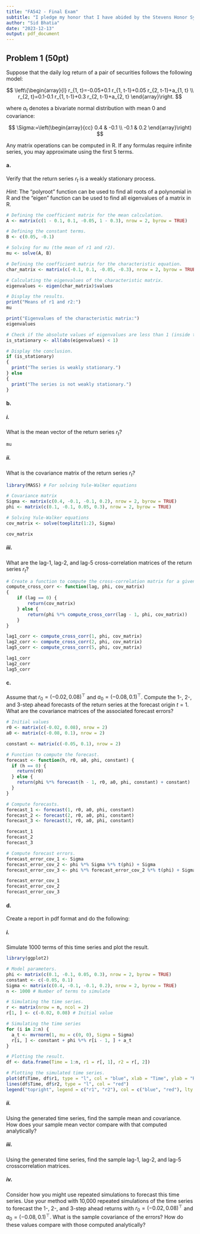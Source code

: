 ```yaml
---
title: "FA542 - Final Exam"
subtitle: "I pledge my honor that I have abided by the Stevens Honor System."
author: "Sid Bhatia"
date: "2023-12-13"
output: pdf_document
---
```


## Problem 1 (50pt)

Suppose that the daily log return of a pair of securities follows the following model:

$$
\left\{\begin{array}{l}
r_{1, t}=-0.05+0.1 r_{1, t-1}+0.05 r_{2, t-1}+a_{1, t} \\
r_{2, t}=0.1-0.1 r_{1, t-1}+0.3 r_{2, t-1}+a_{2, t}
\end{array}\right.
$$

where $a_t$ denotes a bivariate normal distribution with mean $0$ and covariance:

$$
\Sigma:=\left(\begin{array}{cc}
0.4 & -0.1 \\
-0.1 & 0.2
\end{array}\right)
$$

Any matrix operations can be computed in R. If any formulas require infinite series, you may approximate using the first 5 terms.

#### a. 

 Verify that the return series ${r_t}$ is a weakly stationary process.

 *Hint*: The “polyroot” function can be used to find all roots of a polynomial in R and the “eigen” function can be used to find all eigenvalues of a matrix in R.

 
```r
# Defining the coefficient matrix for the mean calculation.
A <- matrix(c(1 - 0.1, 0.1, -0.05, 1 - 0.3), nrow = 2, byrow = TRUE)

# Defining the constant terms.
B <- c(0.05, -0.1)

# Solving for mu (the mean of r1 and r2).
mu <- solve(A, B)

# Defining the coefficient matrix for the characteristic equation.
char_matrix <- matrix(c(-0.1, 0.1, -0.05, -0.3), nrow = 2, byrow = TRUE)

# Calculating the eigenvalues of the characteristic matrix.
eigenvalues <- eigen(char_matrix)$values

# Display the results.
print("Means of r1 and r2:")
mu

print("Eigenvalues of the characteristic matrix:")
eigenvalues

# Check if the absolute values of eigenvalues are less than 1 (inside the unit circle).
is_stationary <- all(abs(eigenvalues) < 1)

# Display the conclusion.
if (is_stationary) 
{
  print("The series is weakly stationary.")
} else 
{
  print("The series is not weakly stationary.")
}
```

#### b.

##### i.

What is the mean vector of the return series $r_t$?

```r
mu
```

##### ii.

What is the covariance matrix of the return series $r_t$?

```r
library(MASS) # For solving Yule-Walker equations

# Covariance matrix
Sigma <- matrix(c(0.4, -0.1, -0.1, 0.2), nrow = 2, byrow = TRUE)
phi <- matrix(c(0.1, -0.1, 0.05, 0.3), nrow = 2, byrow = TRUE)

# Solving Yule-Walker equations
cov_matrix <- solve(toeplitz(1:2), Sigma)

cov_matrix
```

##### iii.

What are the lag-1, lag-2, and lag-5 cross-correlation matrices of the return series $r_t$?

```r
# Create a function to compute the cross-correlation matrix for a given lag.
compute_cross_corr <- function(lag, phi, cov_matrix) 
{
    if (lag == 0) {
        return(cov_matrix)
    } else {
        return(phi %*% compute_cross_corr(lag - 1, phi, cov_matrix))
    }
}

lag1_corr <- compute_cross_corr(1, phi, cov_matrix)
lag2_corr <- compute_cross_corr(2, phi, cov_matrix)
lag5_corr <- compute_cross_corr(5, phi, cov_matrix)

lag1_corr
lag2_corr
lag5_corr
```

#### c.

Assume that $r_0 = (-0.02, 0.08)^{\top}$ and $a_0 = (-0.08, 0.1)^{\top}$. Compute the 1-, 2-, and 3-step ahead forecasts of the return series at the forecast origin $t = 1$. What are the covariance matrices of the associated forecast errors?

```r
# Initial values
r0 <- matrix(c(-0.02, 0.08), nrow = 2)
a0 <- matrix(c(-0.08, 0.1), nrow = 2)

constant <- matrix(c(-0.05, 0.1), nrow = 2)

# Function to compute the forecast.
forecast <- function(h, r0, a0, phi, constant) {
  if (h == 0) {
    return(r0)
  } else {
    return(phi %*% forecast(h - 1, r0, a0, phi, constant) + constant)
  }
}

# Compute forecasts.
forecast_1 <- forecast(1, r0, a0, phi, constant)
forecast_2 <- forecast(2, r0, a0, phi, constant)
forecast_3 <- forecast(3, r0, a0, phi, constant)

forecast_1
forecast_2
forecast_3

# Compute forecast errors.
forecast_error_cov_1 <- Sigma
forecast_error_cov_2 <- phi %*% Sigma %*% t(phi) + Sigma
forecast_error_cov_3 <- phi %*% forecast_error_cov_2 %*% t(phi) + Sigma

forecast_error_cov_1
forecast_error_cov_2
forecast_error_cov_3
```

#### d.

Create a report in pdf format and do the following:

##### i.

Simulate 1000 terms of this time series and plot the result.

```r
library(ggplot2)

# Model parameters.
phi <- matrix(c(0.1, -0.1, 0.05, 0.3), nrow = 2, byrow = TRUE)
constant <- c(-0.05, 0.1)
Sigma <- matrix(c(0.4, -0.1, -0.1, 0.2), nrow = 2, byrow = TRUE)
n <- 1000 # Number of terms to simulate

# Simulating the time series.
r <- matrix(nrow = n, ncol = 2)
r[1, ] <- c(-0.02, 0.08) # Initial value

# Simulating the time series
for (i in 2:n) {
  a_t <- mvrnorm(1, mu = c(0, 0), Sigma = Sigma)
  r[i, ] <- constant + phi %*% r[i - 1, ] + a_t
}

# Plotting the result.
df <- data.frame(Time = 1:n, r1 = r[, 1], r2 = r[, 2])

# Plotting the simulated time series.
plot(df$Time, df$r1, type = "l", col = "blue", xlab = "Time", ylab = "Returns", main = "Simulated Time Series")
lines(df$Time, df$r2, type = "l", col = "red")
legend("topright", legend = c("r1", "r2"), col = c("blue", "red"), lty = 1)
```

##### ii.

Using the generated time series, find the sample mean and covariance. How does your sample mean vector compare with that computed analytically?

##### iii.

Using the generated time series, find the sample lag-1, lag-2, and lag-5 crosscorrelation matrices.

##### iv.

Consider how you might use repeated simulations to forecast this time series. Use your method with 10,000 repeated simulations of the time series to forecast the 1-, 2-, and 3-step ahead returns with $r_0 = (−0.02, 0.08)^{\top}$ and $a_0 = (−0.08, 0.1)^{\top}$. What is the sample covariance of the errors? How do these values compare with those computed analytically?

